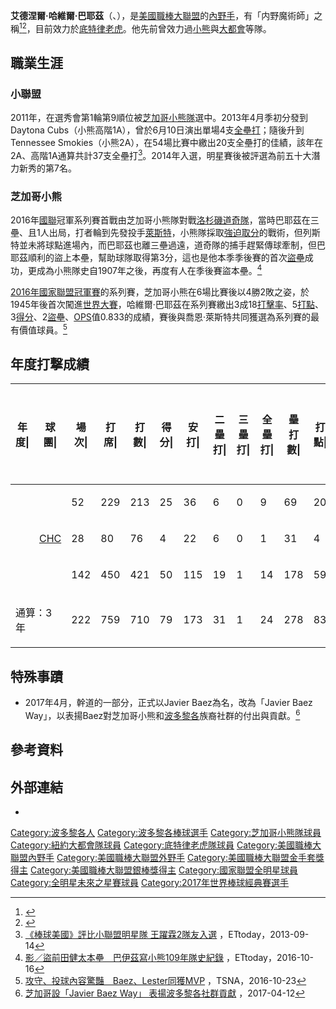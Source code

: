 {{Infobox baseball biography
| name        = 哈維爾·巴耶茲 <br /> Javier Báez
| image       = Javier Baez (35140217293).jpg
| image_size  = 
| caption     = 
| team        = 底特律老虎
| number      = 28
| position    = [[內野手|內野手]]
| birth_date  = {{birth date and age|mf=yes|1992|12|1}}
| birth_place = {{PRI}}[[巴阿蒙|巴阿蒙]]
| bats        = 右
| throws      = 右
| debutleague = 美國職棒大聯盟
| debutdate   = 8月5日
| debutyear   = 2014年
| debutteam   = 芝加哥小熊
| statyear    = 2021年球季
| statleague  = 美國職棒大聯盟
| stat1label  = [[打擊率|打擊率]]
| stat1value  = .264
| stat2label  = [[全壘打|全壘打]]
| stat2value  = 149
| stat3label  = [[打點|打點]]
| stat3value  = 465
| teams =
* [[芝加哥小熊|芝加哥小熊]] ({{mlby|2014}}–{{mlby|2021}})
* [[紐約大都會|紐約大都會]] ({{mlby|2021}})
* [[底特律老虎|底特律老虎]] ({{mlby|2022}}–)
|highlights=
* 2×[[美國職棒大聯盟全明星賽|全明星賽]] ([[2018年美國職棒大聯盟全明星賽|2018]],[[2019年美國職棒大聯盟全明星賽|2019]])
* [[世界大賽|世界大賽]]冠軍 ([[2016年世界大賽|2016]])
* 國聯冠軍賽MVP ([[2016年國家聯盟冠軍賽|2016]])
* [[美國職棒大聯盟銀棒獎|銀棒獎]] (2018)
* [[美國職棒大聯盟打點王|國聯打點王]] (2018)
* [[國聯歷年游擊手金手套獎得主|金手套獎]] (2020)
* 4×防守聖經獎 (2016–2018, 2020)
|medaltemplates=
{{MedalSport|男子[[棒球|棒球]]}}
{{Medal|Country|{{bb|PRI}}}}
{{MedalCompetition|[[世界棒球經典賽|世界棒球經典賽]]}}
{{MedalSilver|[[2017年世界棒球經典賽|2017 洛杉磯]]|團隊}}
}}
'''艾德涅爾·哈維爾·巴耶茲'''（{{lang-es|Ednel Javier Báez}}、{{bd|1992年|12月1日|catIdx= Báez}}），是[[美國職棒大聯盟|美國職棒大聯盟]]的[[內野手|內野手]]，有「内野魔術師」之稱<ref>{{cite web |author1=Jared Greenspan |title=How Javier Baez got his ‘El Mago’ nickname |url=https://nypost.com/2021/08/05/how-javier-baez-got-his-el-mago-nickname/ |website=New York Post |accessdate=2022-01-04 |date=2021-08-05 |archive-date=2022-01-04 |archive-url=https://web.archive.org/web/20220104084302/https://nypost.com/2021/08/05/how-javier-baez-got-his-el-mago-nickname/ |dead-url=no }}</ref><ref>{{cite web |title=「內野魔術師」Baez表演秀 |url=https://www.facebook.com/watch/?v=431732810814105 |website=MLB 美國職棒大聯盟台灣官方粉絲頁 |publisher=MLB}}</ref>，目前效力於[[底特律老虎|底特律老虎]]。他先前曾效力過[[芝加哥小熊|小熊]]與[[紐約大都會|大都會]]等隊。

==職業生涯==
===小聯盟===
2011年，在選秀會第1輪第9順位被[[芝加哥小熊|芝加哥小熊隊]]選中。2013年4月季初分發到Daytona Cubs（小熊高階1A），曾於6月10日演出單場4支[[全壘打|全壘打]]；隨後升到Tennessee Smokies（小熊2A），在54場比賽中繳出20支全壘打的佳績，該年在2A、高階1A通算共計37支全壘打<ref>[http://sports.ettoday.net/news/270418 《棒球美國》評比小聯盟明星隊 王躍霖2隊友入選] {{Wayback|url=http://sports.ettoday.net/news/270418 |date=20161119184519 }}，ETtoday，2013-09-14</ref>。2014年入選{{link-en|未來之星明星賽|All-Star Futures Game}}，明星賽後被{{link-en|美國棒球雜誌|Baseball America}}評選為前五十大潛力新秀的第7名。
===芝加哥小熊===
2016年[[國家聯盟|國聯]]冠軍系列賽首戰由芝加哥小熊隊對戰[[洛杉磯道奇隊|洛杉磯道奇隊]]，當時巴耶茲在三壘、且1人出局，打者輪到先發投手[[喬恩·萊斯特|萊斯特]]，小熊隊採取[[強迫取分|強迫取分]]的戰術，但列斯特並未將球點進場內，而巴耶茲也離三壘過遠，道奇隊的捕手{{link-en|魯伊茲|Carlos Ruiz}}趕緊傳球牽制，但巴耶茲順利的盜上本壘，幫助球隊取得第3分，這也是他本季季後賽的首次[[盜壘|盜壘]]成功，更成為小熊隊史自1907年{{link-en|史雷格|Jimmy Slagle}}之後，再度有人在季後賽盜本壘。<ref>[http://sports.ettoday.net/news/794060 影／盜前田健太本壘　巴伊茲寫小熊109年隊史紀錄] {{Wayback|url=http://sports.ettoday.net/news/794060 |date=20161021070136 }}，ETtoday，2016-10-16</ref>

[[2016年國家聯盟冠軍賽|2016年國家聯盟冠軍賽]]的系列賽，芝加哥小熊在6場比賽後以4勝2敗之姿，於1945年後首次闖進[[世界大賽|世界大賽]]，哈維爾·巴耶茲在系列賽繳出3成18[[打擊率|打擊率]]、5[[打點|打點]]、3[[得分|得分]]、2[[盜壘|盜壘]]、[[OPS|OPS]]值0.833的成績，賽後與喬恩·萊斯特共同獲選為系列賽的最有價值球員。<ref>[http://www.tsna.com.tw/tw/news/show.php?num=5639 攻守、投球內容驚豔　Baez、Lester同獲MVP] {{Wayback|url=http://www.tsna.com.tw/tw/news/show.php?num=5639 |date=20161119182209 }}，TSNA，2016-10-23</ref>
== 年度打撃成績 ==
{| class="wikitable" style="text-align:center; font-size:small"
|-bgcolor="#efefef"
!年度|!!球團|!!場次|!!打<br />席|!!打<br />數|!!得分|!!安打|!!二<br />壘<br />打|!!三<br />壘<br />打|!!全<br />壘<br />打|!!壘<br />打<br />數|!!打點|!!盜壘|!!盜<br />壘<br />失<br />敗|!!犧<br />牲<br />打|!!高<br />飛<br />犧<br />牲<br />打|!!保送|!!敬遠|!!觸身|!!三振|!!雙殺|!!打<br />擊<br />率|!!上<br />壘<br />率|!!長<br />打<br />率|!!OPS
|-
|style="text-align: center;"|{{by2|2014}}
|rowspan="3" style="text-align: center;"|[[芝加哥小熊|CHC]]
|52||229||213||25||36||6||0||9||69||20||5||1||0||0||15||0||1||95||5||.169||.227||.324||.551
|-
|style="text-align:center;"|{{by2|2015}}
|28||80||76||4||22||6||0||1||31||4||1||2||0||0||4||1||0||24||0||.289||.325||.408||.733
|-
|style="text-align:center;"|{{by2|2016}}
|142||450||421||50||115||19||1||14||178||59||12||3||1||2||15||3||11||108||8||.273||.314||.423||.737
|-
!colspan="2"|通算：3年
|222||759||710||79||173||31||1||24||278||83||18||6||1||2||34||4||12||227||13||.244||.289||.392||.680
|}

==特殊事蹟==
*2017年4月，{{link-en|芝加哥市洪堡公園|Humboldt Park, Chicago}}幹道的一部分，正式以Javier Baez為名，改為「Javier Baez Way」，以表揚Baez對芝加哥小熊和[[波多黎各|波多黎各]]族裔社群的付出與貢獻。<ref>[https://www.foxsports.com.tw/baseball/16009/%e8%8a%9d%e5%8a%a0%e5%93%a5%e8%a8%ad%e3%80%8cjavier-baez-way%e3%80%8d-%e8%a1%a8%e6%8f%9a%e6%b3%a2%e5%a4%9a%e9%bb%8e%e5%90%84%e7%a4%be%e7%be%a4%e8%b2%a2%e7%8d%bb/ 芝加哥設「Javier Baez Way」 表揚波多黎各社群貢獻] {{Wayback|url=https://www.foxsports.com.tw/baseball/16009/%e8%8a%9d%e5%8a%a0%e5%93%a5%e8%a8%ad%e3%80%8cjavier-baez-way%e3%80%8d-%e8%a1%a8%e6%8f%9a%e6%b3%a2%e5%a4%9a%e9%bb%8e%e5%90%84%e7%a4%be%e7%be%a4%e8%b2%a2%e7%8d%bb/ |date=20181215122802 }}，2017-04-12</ref>

==參考資料==
{{Reflist}}

==外部連結==
{{commons category|Javier Báez}}
{{baseballstats|mlb=595879|espn=32127|brm=baez--000jav|cube=Javier-Báez|fangraphs=sa597757|br=b/baezja01}}
*{{Twitter|javy23baez|哈維爾·巴耶茲}}

{{2016年芝加哥小熊}}
{{底特律老虎隊當前登錄名單}}
{{2017年世界棒球經典賽波多黎各隊選手列表}}

{{DEFAULTSORT:Baez, Javier}}
[[Category:波多黎各人|Category:波多黎各人]]
[[Category:波多黎各棒球選手|Category:波多黎各棒球選手]]
[[Category:芝加哥小熊隊球員|Category:芝加哥小熊隊球員]]
[[Category:紐約大都會隊球員|Category:紐約大都會隊球員]]
[[Category:底特律老虎隊球員|Category:底特律老虎隊球員]]
[[Category:美國職棒大聯盟內野手|Category:美國職棒大聯盟內野手]]
[[Category:美國職棒大聯盟外野手|Category:美國職棒大聯盟外野手]]
[[Category:美國職棒大聯盟金手套獎得主|Category:美國職棒大聯盟金手套獎得主]]
[[Category:美國職棒大聯盟銀棒獎得主|Category:美國職棒大聯盟銀棒獎得主]]
[[Category:國家聯盟全明星球員|Category:國家聯盟全明星球員]]
[[Category:全明星未來之星賽球員|Category:全明星未來之星賽球員]]
[[Category:2017年世界棒球經典賽選手|Category:2017年世界棒球經典賽選手]]